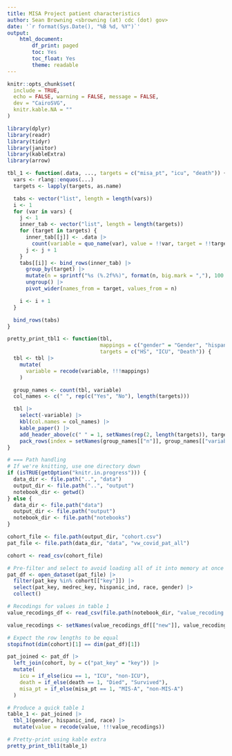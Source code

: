 ```yaml
---
title: MISA Project patient characteristics
author: Sean Browning <sbrowning (at) cdc (dot) gov>
date: '`r format(Sys.Date(), "%B %d, %Y")`'
output: 
    html_document:
        df_print: paged
        toc: Yes
        toc_float: Yes
        theme: readable
---
```


```r
knitr::opts_chunk$set(
  include = TRUE,
  echo = FALSE, warning = FALSE, message = FALSE,
  dev = "CairoSVG",
  knitr.kable.NA = ""
)
```

```r
library(dplyr)
library(readr)
library(tidyr)
library(janitor)
library(kableExtra)
library(arrow)
```

```r

tbl_1 <- function(.data, ..., targets = c("misa_pt", "icu", "death")) {
  vars <- rlang::enquos(...)
  targets <- lapply(targets, as.name)

  tabs <- vector("list", length = length(vars))
  i <- 1
  for (var in vars) {
    j <- 1
    inner_tab <- vector("list", length = length(targets))
    for (target in targets) {
      inner_tab[[j]] <- .data |>
        count(variable = quo_name(var), value = !!var, target = !!target)
      j <- j + 1
    }
    tabs[[i]] <- bind_rows(inner_tab) |>
      group_by(target) |>
      mutate(n = sprintf("%s (%.2f%%)", format(n, big.mark = ","), 100 * n / sum(n))) |>
      ungroup() |>
      pivot_wider(names_from = target, values_from = n)

    i <- i + 1
  }

  bind_rows(tabs)
}

pretty_print_tbl1 <- function(tbl,
                              mappings = c("gender" = "Gender", "hispanic_ind" = "Hispanic", "race" = "Race"),
                              targets = c("HS", "ICU", "Death")) {
  tbl <- tbl |>
    mutate(
      variable = recode(variable, !!!mappings)
    )

  group_names <- count(tbl, variable)
  col_names <- c(" ", rep(c("Yes", "No"), length(targets)))

  tbl |>
    select(-variable) |>
    kbl(col.names = col_names) |>
    kable_paper() |>
    add_header_above(c(" " = 1, setNames(rep(2, length(targets)), targets))) |>
    pack_rows(index = setNames(group_names[["n"]], group_names[["variable"]]))
}
```

```r
# === Path handling
# If we're knitting, use one directory down
if (isTRUE(getOption("knitr.in.progress"))) {
  data_dir <- file.path("..", "data")
  output_dir <- file.path("..", "output")
  notebook_dir <- getwd()
} else {
  data_dir <- file.path("data")
  output_dir <- file.path("output")
  notebook_dir <- file.path("notebooks")
}

cohort_file <- file.path(output_dir, "cohort.csv")
pat_file <- file.path(data_dir, "data", "vw_covid_pat_all")

cohort <- read_csv(cohort_file)

# Pre-filter and select to avoid loading all of it into memory at once
pat_df <- open_dataset(pat_file) |>
  filter(pat_key %in% cohort[["key"]]) |>
  select(pat_key, medrec_key, hispanic_ind, race, gender) |>
  collect()

# Recodings for values in table 1
value_recodings_df <- read_csv(file.path(notebook_dir, "value_recoding.csv"))

value_recodings <- setNames(value_recodings_df[["new"]], value_recodings_df[["old"]])

# Expect the row lengths to be equal
stopifnot(dim(cohort)[1] == dim(pat_df)[1])
```

```r
pat_joined <- pat_df |>
  left_join(cohort, by = c("pat_key" = "key")) |>
  mutate(
    icu = if_else(icu == 1, "ICU", "non-ICU"),
    death = if_else(death == 1, "Died", "Survived"),
    misa_pt = if_else(misa_pt == 1, "MIS-A", "non-MIS-A")
  )

# Produce a quick table 1
table_1 <- pat_joined |>
  tbl_1(gender, hispanic_ind, race) |>
  mutate(value = recode(value, !!!value_recodings))

# Pretty-print using kable extra
pretty_print_tbl1(table_1)
```
